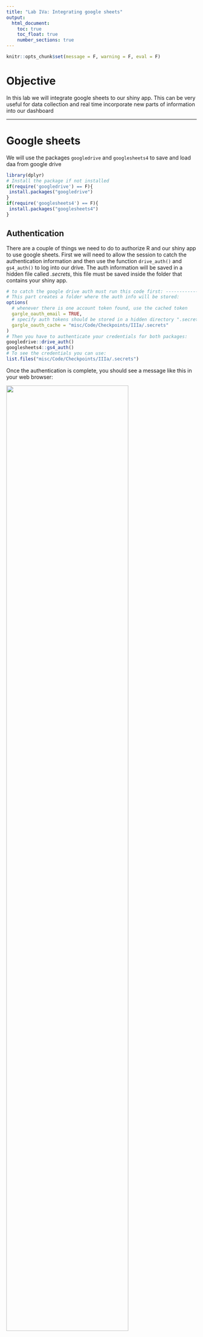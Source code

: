 ```yaml
---
title: "Lab IVa: Integrating google sheets"
output:
  html_document:
    toc: true
    toc_float: true
    number_sections: true
---
```


```r
knitr::opts_chunk$set(message = F, warning = F, eval = F)
```


# Objective

In this lab we will integrate google sheets to our shiny app. This can be very useful for data collection and real time incorporate new parts of information into our dashboard

------------------------------

#  Google sheets

We will use the packages `googledrive` and `googlesheets4` to save and load daa from google drive

```r
library(dplyr)
# Install the package if not installed
if(require('googledrive') == F){
 install.packages("googledrive") 
}
if(require('googlesheets4') == F){
 install.packages("googlesheets4") 
}
```

## Authentication
  
There are a couple of things we need to do to authorize R and our shiny app to use google sheets. First we will need to allow the session to catch the authentication information and then use the function `drive_auth()` and `gs4_auth()` to log into our drive. The auth information will be saved in a hidden file called *.secrets*, this file must be saved inside the folder that contains your shiny app.
  
```r
# to catch the google drive auth must run this code first: ----------------
# This part creates a folder where the auth info will be stored:
options(
  # whenever there is one account token found, use the cached token
  gargle_oauth_email = TRUE,
  # specify auth tokens should be stored in a hidden directory ".secrets"
  gargle_oauth_cache = "misc/Code/Checkpoints/IIIa/.secrets"
)
# Then you have to authenticate your credentials for both packages:
googledrive::drive_auth() 
googlesheets4::gs4_auth()
# To see the credentials you can use:
list.files("misc/Code/Checkpoints/IIIa/.secrets")
```

Once the authentication is complete, you should see a message like this in your web browser:

<img src="img/IV_AuthComplete.png" style="width:80%" align="center">

## Reading files from your Drive

To read files from the drive, you will need the id of the file you want to access. We can search for files in the drive with the function `drive_find()`, but depending how many files you have, this could take several minutes. If you are trying to access files from a shared drive, you can use the argument `shared_drive` and specify the name.  

```r
drive_find(pattern = 'GeoLocations', shared_drive = 'ShinyWorkshop')$id
```

You can also find the id in the link of the file. For example, for the file we want to access (https://docs.google.com/spreadsheets/d/1ct-_meVE9GsIgTNpQa9n3SJKwXBApKAqdZ539xvSqdY), the id would be the last series of numbers: *1ct-_meVE9GsIgTNpQa9n3SJKwXBApKAqdZ539xvSqdY*
  
To access the file we use the function `read_sheet()` and as argument we specify the id we want to read:
  
```r
# define the id for the file:
Geolocations <- '1ct-_meVE9GsIgTNpQa9n3SJKwXBApKAqdZ539xvSqdY'
# Load data
dGL <- read_sheet(ss = Geolocations)

dGL
```


## Writing new entries to the data

We can sue the function `sheet_apend()` to add new rows to our data. Lets create a data.frame that will be a single row, and then append this to the google sheet.

```r
data.frame(
  Name = 'Location x', # You can try to change the name to something else to see the one you appended
  Lat = 18.38841,
  Lon = -100.73483
  ) %>% 
  sheet_append(ss = Geolocations)
```

If we go to our [google sheet](https://docs.google.com/spreadsheets/d/1ct-_meVE9GsIgTNpQa9n3SJKwXBApKAqdZ539xvSqdY), we will see the new observation we added.  

We can also make the changes directly in the google sheet, and the next time we load the data we will see the changes.  

<img src="img/IV_GSheet.png" style="width:60%" align="center">  

Now that we know how to load and write data to google sheets, lets try to incorporate this in shiny.  

## Incorporating in shiny

### Changes in global.R

It is important that the folder that contains your app has the file we created when authorizing the account, otherwise it will not work when you upload your app to a server, or run it in another session.  
To tell shiny to use the correct auth file you have to add the following code to the global section of your app:

```r
# add the libraries we will sue:
library(googledrive)
library(googlesheets4)


# Google drive set up
options(
  # whenever there is one account token found, use the cached token
  gargle_oauth_email = TRUE,
  # specify auth tokens should be stored in the hidden directory ".secrets"
  gargle_oauth_cache = ".secrets"
)
# Specify the id for the file we will use
Geolocations <- '1ct-_meVE9GsIgTNpQa9n3SJKwXBApKAqdZ539xvSqdY'
```

### Changes in ui.R

Now lets create a few inputs so we can add new entries from our shiny app. We will add a new box to our third tab, this box will include the inputs for the columns we want to fill in our data for each row, and we will also create an action button to submit the information.

```r
box(title = 'Add New Observation', # title of the new box
    width = 12,
    textInput(inputId = 'NameIn', label = 'Name'), 
    numericInput(inputId = 'LatIn', label = 'Latitude', value = 0),
    numericInput(inputId = 'LonIn', label = 'Longitude', value = 0),
    actionButton(inputId = 'submit', label = 'Submit')
    )
```

You should have a box similar to this one:

<img src="img/IV_Ins.png" style="width:80%" align="center">  

### Changes in server.R

Now we will do the respective changes in the server to execute the actions. We will use the function `observeEvent()` to react the submit button we created. Every time the button is clicked it will do the following:  
  
  - Open a message box showing the message "Uploading data"
  - Create a data frame with the inputs for Name, Lat and Lon.
  - Append this information to the Google sheet
  - Remove the "Uploading data" message box 
  - Show another message box indicating the submission is completed. 

```r
observeEvent(input$submit, {
    showModal(modalDialog("Uploading data", footer=NULL)) #Show first message
    data.frame(Name = input$NameIn, # Create the data frame with the entries
               Lat = input$LatIn,
               Lon = input$LonIn) %>% 
      sheet_append(ss = Geolocations, data = .) # Append the data
    
    removeModal() # Remove first message box
    
    showModal(modalDialog( # Show message of confirmation
      title = "Submision complete",
      paste0('Thanks for submiting the information'),
      easyClose = TRUE,
      footer = NULL
    ))
  })
```

Try to submit an entry and you should get a message like this one:

<img src="img/IV_message.png" style="width:80%" align="center">  

### Exercise

Now try to integrate the locations from the google sheets into the app. The idea would be to first create a reactive object that reads the data from google sheets every time new info is submitted, and then this gets added to the leaflet map.


```r
# We will add this to the server
dGL <- eventReactive(input$submit, {
    read_sheet(ss = Geolocations) 
  }, ignoreNULL = FALSE)


# To show the markers in the map we can add a line on the previously created leaflet map

output$CapturaMap <- renderLeaflet({
    # Creating a popup
    leaflet() %>% 
      addProviderTiles(providers$OpenStreetMap) %>% 
    ## THIS WILL BE THE NEW LINES ADDING THE GOOGLE SHEETS DATA ##
      addMarkers(data = dGL(), lat = ~Lat, lng = ~Lon,
                 popup = ~paste('<h3>Name:', Name, '</h3>')) %>% 
    ###############################################################
      addMarkers( 
        data = z(),
        clusterOptions = markerClusterOptions(),
        # We can format the popup using some html tags
        popup = ~paste('<h3>Name:', NOM_LOC, '</h3>', 
                       "<br>Captures:", CAPTURADOS,
                       "<br>Location:", REFUGIO_NOM
        ) # The variable we are using for the label
      )
  })
```



[You can download the checkpoint for this lab in this link](https://ucdavis.box.com/s/ky2na35lejjc434943tl77q1oq23lwna)







